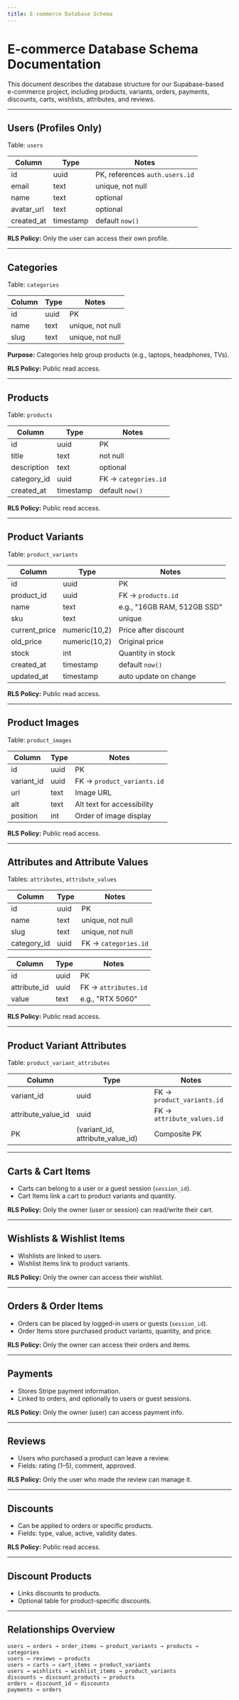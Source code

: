 ```yaml
---
title: E-commerce Database Schema
---
```


# E-commerce Database Schema Documentation

This document describes the database structure for our Supabase-based e-commerce project, including products, variants, orders, payments, discounts, carts, wishlists, attributes, and reviews.

---

## Users (Profiles Only)

Table: `users`

| Column      | Type      | Notes                                      |
|------------|----------|-------------------------------------------|
| id         | uuid     | PK, references `auth.users.id`            |
| email      | text     | unique, not null                           |
| name       | text     | optional                                   |
| avatar_url | text     | optional                                   |
| created_at | timestamp | default `now()`                            |

**RLS Policy:** Only the user can access their own profile.

---

## Categories

Table: `categories`

| Column | Type | Notes |
|--------|------|-------|
| id     | uuid | PK |
| name   | text | unique, not null |
| slug   | text | unique, not null |

**Purpose:** Categories help group products (e.g., laptops, headphones, TVs).  

**RLS Policy:** Public read access.

---

## Products

Table: `products`

| Column      | Type | Notes |
|------------|------|-------|
| id         | uuid | PK |
| title      | text | not null |
| description| text | optional |
| category_id| uuid | FK → `categories.id` |
| created_at | timestamp | default `now()` |

**RLS Policy:** Public read access.  

---

## Product Variants

Table: `product_variants`

| Column       | Type       | Notes |
|-------------|-----------|------|
| id          | uuid      | PK |
| product_id  | uuid      | FK → `products.id` |
| name        | text      | e.g., "16GB RAM, 512GB SSD" |
| sku         | text      | unique |
| current_price | numeric(10,2) | Price after discount |
| old_price   | numeric(10,2) | Original price |
| stock       | int       | Quantity in stock |
| created_at  | timestamp | default `now()` |
| updated_at  | timestamp | auto update on change |

**RLS Policy:** Public read access.  

---

## Product Images

Table: `product_images`

| Column     | Type | Notes |
|------------|------|------|
| id         | uuid | PK |
| variant_id | uuid | FK → `product_variants.id` |
| url        | text | Image URL |
| alt        | text | Alt text for accessibility |
| position   | int  | Order of image display |

**RLS Policy:** Public read access.

---

## Attributes and Attribute Values

Tables: `attributes`, `attribute_values`

| Column       | Type | Notes |
|-------------|------|------|
| id          | uuid | PK |
| name        | text | unique, not null |
| slug        | text | unique, not null |
| category_id | uuid | FK → `categories.id` |

| Column       | Type | Notes |
|-------------|------|------|
| id          | uuid | PK |
| attribute_id| uuid | FK → `attributes.id` |
| value       | text | e.g., "RTX 5060" |

**RLS Policy:** Public read access.

---

## Product Variant Attributes

Table: `product_variant_attributes`

| Column             | Type | Notes |
|-------------------|------|------|
| variant_id         | uuid | FK → `product_variants.id` |
| attribute_value_id | uuid | FK → `attribute_values.id` |
| PK                | (variant_id, attribute_value_id) | Composite PK |

---

## Carts & Cart Items

- Carts can belong to a user or a guest session (`session_id`).  
- Cart Items link a cart to product variants and quantity.

**RLS Policy:** Only the owner (user or session) can read/write their cart.

---

## Wishlists & Wishlist Items

- Wishlists are linked to users.  
- Wishlist Items link to product variants.  

**RLS Policy:** Only the owner can access their wishlist.

---

## Orders & Order Items

- Orders can be placed by logged-in users or guests (`session_id`).  
- Order Items store purchased product variants, quantity, and price.

**RLS Policy:** Only the owner can access their orders and items.

---

## Payments

- Stores Stripe payment information.  
- Linked to orders, and optionally to users or guest sessions.  

**RLS Policy:** Only the owner (user) can access payment info.

---

## Reviews

- Users who purchased a product can leave a review.  
- Fields: rating (1–5), comment, approved.  

**RLS Policy:** Only the user who made the review can manage it.

---

## Discounts

- Can be applied to orders or specific products.  
- Fields: type, value, active, validity dates.  

**RLS Policy:** Public read access.

---

## Discount Products

- Links discounts to products.  
- Optional table for product-specific discounts.

---

## Relationships Overview

```text
users → orders → order_items → product_variants → products → categories
users → reviews → products
users → carts → cart_items → product_variants
users → wishlists → wishlist_items → product_variants
discounts → discount_products → products
orders → discount_id → discounts
payments → orders
